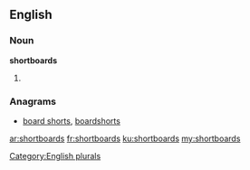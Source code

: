 ==English==

===Noun===
'''shortboards'''

# {{plural of|[[shortboard]]}}

===Anagrams===
* [[board shorts#English|board shorts]], [[boardshorts#English|boardshorts]]

[[Category:English plurals]]

[[ar:shortboards]]
[[fr:shortboards]]
[[ku:shortboards]]
[[my:shortboards]]